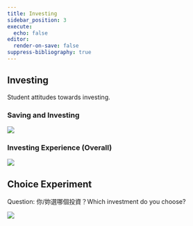 ```yaml
---
title: Investing
sidebar_position: 3
execute:
  echo: false
editor:
  render-on-save: false
suppress-bibliography: true
---
```





## Investing

Student attitudes towards investing.

### Saving and Investing

![](investing_files/figure-markdown_strict/cell-3-output-1.png)

### Investing Experience (Overall)

![](investing_files/figure-markdown_strict/cell-4-output-1.png)

## Choice Experiment

Question: 你/妳選哪個投資？Which investment do you choose?

![](investing_files/figure-markdown_strict/cell-5-output-1.png)

